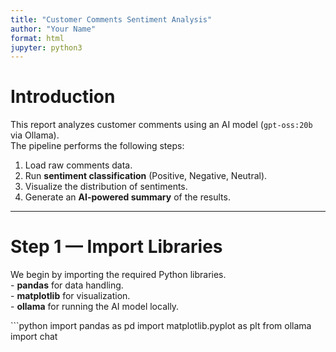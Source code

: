 ```yaml
---
title: "Customer Comments Sentiment Analysis"
author: "Your Name"
format: html
jupyter: python3
---
```


# Introduction

This report analyzes customer comments using an AI model (`gpt-oss:20b` via Ollama).  
The pipeline performs the following steps:

1. Load raw comments data.  
2. Run **sentiment classification** (Positive, Negative, Neutral).  
3. Visualize the distribution of sentiments.  
4. Generate an **AI-powered summary** of the results.  

---

# Step 1 — Import Libraries

We begin by importing the required Python libraries.  
- **pandas** for data handling.  
- **matplotlib** for visualization.  
- **ollama** for running the AI model locally.  

```python
import pandas as pd
import matplotlib.pyplot as plt
from ollama import chat
